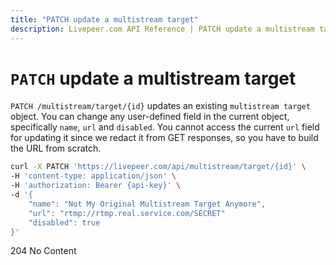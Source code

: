 ```yaml
---
title: "PATCH update a multistream target"
description: Livepeer.com API Reference | PATCH update a multistream target
---
```


# `PATCH` update a multistream target

`PATCH /multistream/target/{id}` updates an existing `multistream target`
object. You can change any user-defined field in the current object,
specifically `name`, `url` and `disabled`. You cannot access the current `url`
field for updating it since we redact it from GET responses, so you have to
build the URL from scratch.

```bash
curl -X PATCH 'https://livepeer.com/api/multistream/target/{id}' \
-H 'content-type: application/json' \
-H 'authorization: Bearer {api-key}' \
-d '{
    "name": "Not My Original Multistream Target Anymore",
    "url": "rtmp://rtmp.real.service.com/SECRET"
    "disabled": true
}'
```

204 No Content

